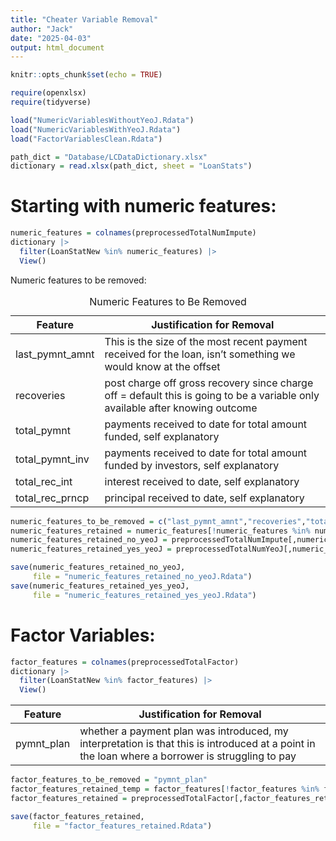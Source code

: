 ```yaml
---
title: "Cheater Variable Removal"
author: "Jack"
date: "2025-04-03"
output: html_document
---
```


```r
knitr::opts_chunk$set(echo = TRUE)
```

```r
require(openxlsx)
require(tidyverse)
```

```r
load("NumericVariablesWithoutYeoJ.Rdata")
load("NumericVariablesWithYeoJ.Rdata")
load("FactorVariablesClean.Rdata")
```

```r
path_dict = "Database/LCDataDictionary.xlsx"
dictionary = read.xlsx(path_dict, sheet = "LoanStats")
```

# Starting with numeric features:

```r
numeric_features = colnames(preprocessedTotalNumImpute)
dictionary |>
  filter(LoanStatNew %in% numeric_features) |> 
  View()
```

Numeric features to be removed:

| Feature         | Justification for Removal                                                                                                     |
|-----------------|-------------------------------------------------------------------------------------------------------------------------------|
| last_pymnt_amnt | This is the size of the most recent payment received for the loan, isn't something we would know at the offset                |
| recoveries      | post charge off gross recovery since charge off = default this is going to be a variable only available after knowing outcome |
| total_pymnt     | payments received to date for total amount funded, self explanatory                                                           |
| total_pymnt_inv | payments received to date for total amount funded by investors, self explanatory                                              |
| total_rec_int   | interest received to date, self explanatory                                                                                   |
| total_rec_prncp | principal received to date, self explanatory                                                                                  |

: Numeric Features to Be Removed

```r
numeric_features_to_be_removed = c("last_pymnt_amnt","recoveries","total_pymnt","total_pymnt_inv","total_rec_int","total_rec_prncp")
numeric_features_retained = numeric_features[!numeric_features %in% numeric_features_to_be_removed]
numeric_features_retained_no_yeoJ = preprocessedTotalNumImpute[,numeric_features_retained]
numeric_features_retained_yes_yeoJ = preprocessedTotalNumYeoJ[,numeric_features_retained]

save(numeric_features_retained_no_yeoJ,
     file = "numeric_features_retained_no_yeoJ.Rdata")
save(numeric_features_retained_yes_yeoJ,
     file = "numeric_features_retained_yes_yeoJ.Rdata")
```

# Factor Variables:

```r
factor_features = colnames(preprocessedTotalFactor)
dictionary |>
  filter(LoanStatNew %in% factor_features) |> 
  View()
```

| Feature    | Justification for Removal                                                                                                                        |
|------------|--------------------------------------------------------------------------------------------------------------------------------------------------|
| pymnt_plan | whether a payment plan was introduced, my interpretation is that this is introduced at a point in the loan where a borrower is struggling to pay |

```r
factor_features_to_be_removed = "pymnt_plan"
factor_features_retained_temp = factor_features[!factor_features %in% factor_features_to_be_removed]
factor_features_retained = preprocessedTotalFactor[,factor_features_retained_temp]

save(factor_features_retained,
     file = "factor_features_retained.Rdata")
```
